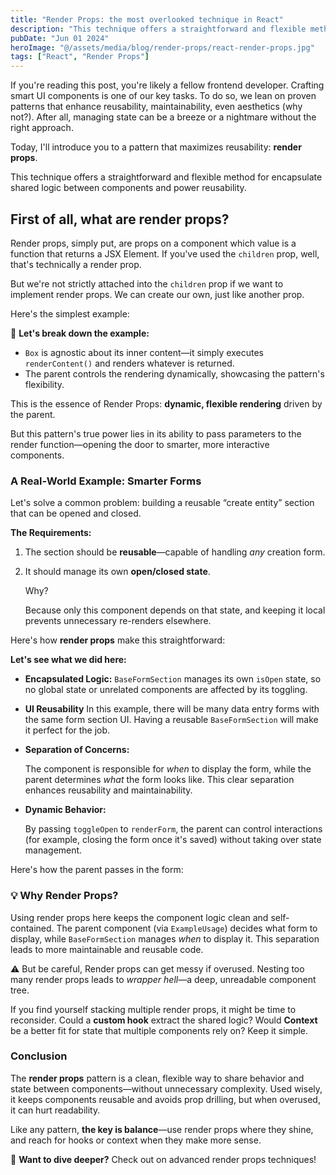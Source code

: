 ```yaml
---
title: "Render Props: the most overlooked technique in React"
description: "This technique offers a straightforward and flexible method for encapsulate shared logic between components and power reusability."
pubDate: "Jun 01 2024"
heroImage: "@/assets/media/blog/render-props/react-render-props.jpg"
tags: ["React", "Render Props"]
---
```


<FullWidthImg src={heroImage} alt={frontmatter.title} />

If you're reading this post, you're likely a fellow frontend developer. Crafting smart UI components is one of our key tasks. To do so, we lean on proven patterns that enhance reusability, maintainability, even aesthetics (why not?). After all, managing state can be a breeze or a nightmare without the right approach.

Today, I'll introduce you to a pattern that maximizes reusability: **render props**.

This technique offers a straightforward and flexible method for encapsulate shared logic between components and power reusability.

## First of all, what are render props?

Render props, simply put, are props on a component which value is a function that returns a JSX Element. If you've used the `children` prop, well, that's technically a render prop.

<GithubGist script='<script src="https://gist.github.com/dreyescabrera/9692a7b5208c0d0fca403ebd6d22dd1b.js"></script>' />

But we're not strictly attached into the `children` prop if we want to implement render props. We can create our own, just like another prop.

Here's the simplest example:

<GithubGist script='<script src="https://gist.github.com/dreyescabrera/99e1af909cfe1c677148227f47b48ac0.js"></script>' />

🔎 **Let's break down the example:**

- `Box` is agnostic about its inner content—it simply executes `renderContent()` and renders whatever is returned.
- The parent controls the rendering dynamically, showcasing the pattern's flexibility.

This is the essence of Render Props: **dynamic, flexible rendering** driven by the parent. 

But this pattern's true power lies in its ability to pass parameters to the render function—opening the door to smarter, more interactive components.

### A Real-World Example: Smarter Forms

Let's solve a common problem: building a reusable “create entity” section that can be opened and closed.

**The Requirements:**

1. The section should be **reusable**—capable of handling *any* creation form.
2. It should manage its own **open/closed state**. 

    Why? 
    
    Because only this component depends on that state, and keeping it local prevents unnecessary re-renders elsewhere.

Here's how **render props** make this straightforward:

<GithubGist script='<script src="https://gist.github.com/dreyescabrera/558bf8dceb7133bbba86d220eb2540a2.js"></script>' />

**Let's see what we did here:**

- **Encapsulated Logic:**
    `BaseFormSection` manages its own `isOpen` state, so no global state or unrelated components are affected by its toggling.
    
- **UI Reusability**
In this example, there will be many data entry forms with the same form section UI. Having a reusable `BaseFormSection` will make it perfect for the job.

- **Separation of Concerns:**
    
    The component is responsible for *when* to display the form, while the parent determines *what* the form looks like. This clear separation enhances reusability and maintainability.
    
- **Dynamic Behavior:**
    
    By passing `toggleOpen` to `renderForm`, the parent can control interactions (for example, closing the form once it's saved) without taking over state management.
    

Here's how the parent passes in the form:

<GithubGist script='<script src="https://gist.github.com/dreyescabrera/90b3fc2421ece983b4078a4aca437e40.js"></script>' />

### 💡 Why Render Props?

Using render props here keeps the component logic clean and self-contained. The parent component (via `ExampleUsage`) decides what form to display, while `BaseFormSection` manages *when* to display it. This separation leads to more maintainable and reusable code.

⚠️ But be careful, Render props can get messy if overused. Nesting too many render props leads to *wrapper hell*—a deep, unreadable component tree.

If you find yourself stacking multiple render props, it might be time to reconsider. Could a **custom hook** extract the shared logic? Would **Context** be a better fit for state that multiple components rely on? Keep it simple.

### Conclusion

The **render props** pattern is a clean, flexible way to share behavior and state between components—without unnecessary complexity. Used wisely, it keeps components reusable and avoids prop drilling, but when overused, it can hurt readability.

Like any pattern, **the key is balance**—use render props where they shine, and reach for hooks or context when they make more sense.

📌 **Want to dive deeper?** Check out on advanced render props techniques!